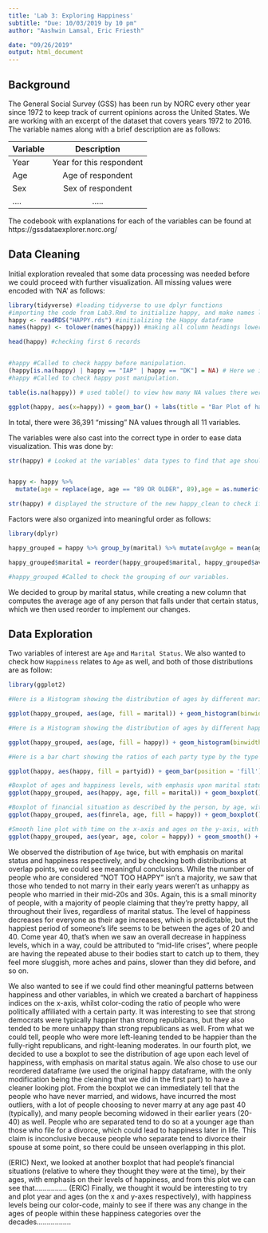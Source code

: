 ```yaml
---
title: 'Lab 3: Exploring Happiness'
subtitle: "Due: 10/03/2019 by 10 pm"
author: "Aashwin Lamsal, Eric Friesth"

date: "09/26/2019"
output: html_document
---
```



## Background

The General Social Survey (GSS) has been run by NORC every other year since 1972 to keep track of current opinions across the United States. We are working with an excerpt of the dataset that covers years 1972 to 2016. The variable names along with a brief description are as follows: 

| Variable      | Description   |    
| ------------- |:-------------:| 
| Year          | Year for this respondent | 
| Age           | Age of respondent | 
| Sex           | Sex of respondent     | 
|....           | .....      | 

The codebook with explanations for each of the variables can be found at https://gssdataexplorer.norc.org/

## Data Cleaning 

Initial exploration revealed that some data processing was needed before we could proceed with further visualization. All missing values were encoded with 'NA' as follows:
```r
library(tidyverse) #loading tidyverse to use dplyr functions
#importing the code from Lab3.Rmd to initialize happy, and make names lowercase
happy <- readRDS("HAPPY.rds") #initializing the Happy dataframe
names(happy) <- tolower(names(happy)) #making all column headings lowercase for ease of usability 

head(happy) #checking first 6 records


#happy #Called to check happy before manipulation.
(happy[is.na(happy) | happy == "IAP" | happy == "DK"] = NA) # Here we identified the na values and the values "IAP" and "DK" and inserted "NA"
#happy #Called to check happy post manipulation.

table(is.na(happy)) # used table() to view how many NA values there were in the Dataset, we saw there to be 36,391 instances of NA across ALL COLUMNS.

ggplot(happy, aes(x=happy)) + geom_bar() + labs(title = "Bar Plot of happiness Index Distribution", x = "Happiness Type", y = "Frequency") #this barchart shows the distribution of the happiness index, as well as NA values in the happy column.

```

In total, there were 36,391 "missing" NA values through all 11 variables. 

The variables were also cast into the correct type in order to ease data visualization. This was done by:
```r
str(happy) # Looked at the variables' data types to find that age should be converted to Integer


happy <- happy %>% 
  mutate(age = replace(age, age == "89 OR OLDER", 89),age = as.numeric(age)) #used dplyr in order to mutate our happy dataframe, whilst using replace inside of the mutate argument in order to fulfill requirements, then used the final argument to change age's variable class from character to numeric. 

str(happy) # displayed the structure of the new happy_clean to check if the variable age was successfully mutated
```

Factors were also organized into meaningful order as follows: 
```r

library(dplyr)

happy_grouped = happy %>% group_by(marital) %>% mutate(avgAge = mean(age, na.rm= TRUE)) # Grouped the marital status in the dataset happy by the average age 

happy_grouped$marital = reorder(happy_grouped$marital, happy_grouped$avgAge) # Based on the the code we pulled from eda; the order in which the dataframe is presented is originally grouped by marital status as well as average age, this is why we see people, for example, with the marital status of never married having a lower average as then say, someone who has been widowed will have a typically higher average age. 

#happy_grouped #Called to check the grouping of our variables.

```
We decided to group by marital status, while creating a new column that computes the average age of any person that falls under that certain status, which we then used reorder to implement our changes.

## Data Exploration 

Two variables of interest are `Age` and `Marital Status`. We also wanted to check how `Happiness` relates to `Age` as well, and both of those distributions are as follow: 
```r
library(ggplot2)

#Here is a Histogram showing the distribution of ages by different marital statuses.

ggplot(happy_grouped, aes(age, fill = marital)) + geom_histogram(binwidth = 1) + labs(title = "Distribution of Ages by Marital Status", x = "Ages in Years", y = "Frequency")

#Here is a Histogram showing the distribution of ages by different happiness types.

ggplot(happy_grouped, aes(age, fill = happy)) + geom_histogram(binwidth = 1) + labs(title = "Distribution of Age by Happiness Type", x = "Age (year)", y = "Frequency")

#Here is a bar chart showing the ratios of each party type by the type of happiness.

ggplot(happy, aes(happy, fill = partyid)) + geom_bar(position = 'fill') + labs(title = "Ratio of Party Affiliation by Happiness Index", x = "Happiness", y = "Percentage (out of 100)")

#Boxplot of ages and happiness levels, with emphasis upon marital status.
ggplot(happy_grouped, aes(happy, age, fill = marital)) + geom_boxplot() + labs(title = "Distribution of Happiness based on Age, with emphasis on Marital Status", x = "Happiness Level", y = "Ages in Years")

#Boxplot of financial situation as described by the person, by age, with emphasis on happiness.
ggplot(happy_grouped, aes(finrela, age, fill = happy)) + geom_boxplot() + labs(title = "Distribution of Happiness based on Age, with emphasis on Marital Status", x = "Happiness Level", y = "Ages in Years")

#Smooth line plot with time on the x-axis and ages on the y-axis, with emphasis on happiness.
ggplot(happy_grouped, aes(year, age, color = happy)) + geom_smooth() + labs(title = "Distribution of Happiness based on Age, with emphasis on Marital Status", x = "Happiness Level", y = "Ages in Years")

```
  We observed the distribution of `Age` twice, but with emphasis on marital status and happiness respectively, and by checking both distributions at overlap points, we could see meaningful conclusions. While the number of people who are considered "NOT TOO HAPPY" isn't a majority, we saw that those who tended to not marry in their early years weren't as unhappy as people who married in their mid-20s and 30s. Again, this is a small minority of people, with a majority of people claiming that they're pretty happy, all throughout their lives, regardless of marital status. The level of happiness decreases for everyone as their age increases, which is predictable, but the happiest period of someone's life seems to be between the ages of 20 and 40. Come year 40, that's when we saw an overall decrease in happiness levels, which in a way, could be attributed to "mid-life crises", where people are having the repeated abuse to their bodies start to catch up to them, they feel more sluggish, more aches and pains, slower than they did before, and so on.
  
  We also wanted to see if we could find other meaningful patterns between happiness and other variables, in which we created a barchart of happiness indices on the x-axis, whilst color-coding the ratio of people who were politically affiliated with a certain party. It was interesting to see that strong democrats were typically happier than strong republicans, but they also tended to be more unhappy than strong republicans as well. From what we could tell, people who were more left-leaning tended to be happier than the fully-right republicans, and right-leaning moderates. In our fourth plot, we decided to use a boxplot to see the distribution of age upon each level of happiness, with emphasis on marital status again. We also chose to use our reordered dataframe (we used the original happy dataframe, with the only modification being the cleaning that we did in the first part) to have a cleaner looking plot. From the boxplot we can immediately tell that the people who have never married, and widows, have incurred the most outliers, with a lot of people choosing to never marry at any age past 40 (typically), and many people becoming widowed in their earlier years (20-40) as well. People who are separated tend to do so at a younger age than those who file for a divorce, which could lead to happiness later in life. This claim is inconclusive because people who separate tend to divorce their spouse at some point, so there could be unseen overlapping in this plot. 
  
  (ERIC) Next, we looked at another boxplot that had people's financial situations (relative to where they thought they were at the time), by their ages, with emphasis on their levels of happiness, and from this plot we can see that................
 (ERIC) Finally, we thought it would be interesting to try and plot year and ages (on the x and y-axes respectively), with happiness levels being our color-code, mainly to see if there was any change in the ages of people within these happiness categories over the decades.................

